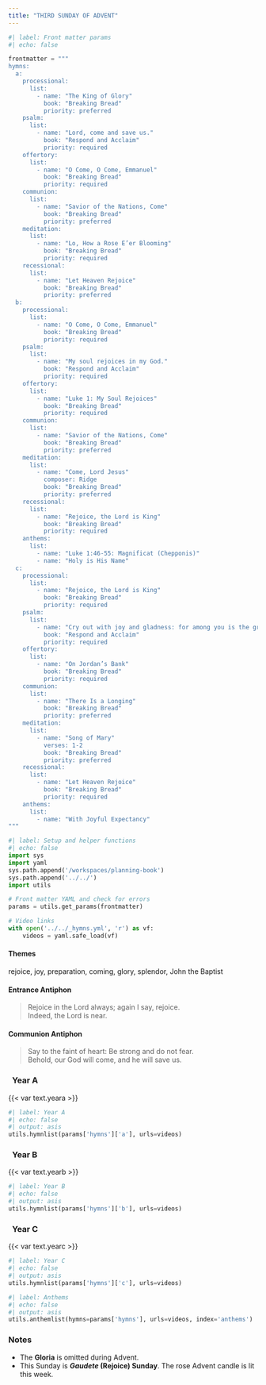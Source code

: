 ```yaml
---
title: "THIRD SUNDAY OF ADVENT"
---
```


```python
#| label: Front matter params
#| echo: false

frontmatter = """
hymns:
  a:
    processional:
      list:
        - name: "The King of Glory"
          book: "Breaking Bread"
          priority: preferred
    psalm:
      list:
        - name: "Lord, come and save us."
          book: "Respond and Acclaim"
          priority: required
    offertory:
      list:
        - name: "O Come, O Come, Emmanuel"
          book: "Breaking Bread"
          priority: required
    communion:
      list:
        - name: "Savior of the Nations, Come"
          book: "Breaking Bread"
          priority: preferred
    meditation:
      list:
        - name: "Lo, How a Rose E’er Blooming"
          book: "Breaking Bread"
          priority: required
    recessional:
      list:
        - name: "Let Heaven Rejoice"
          book: "Breaking Bread"
          priority: preferred
  b:
    processional:
      list:
        - name: "O Come, O Come, Emmanuel"
          book: "Breaking Bread"
          priority: required
    psalm:
      list:
        - name: "My soul rejoices in my God."
          book: "Respond and Acclaim"
          priority: required
    offertory:
      list:
        - name: "Luke 1: My Soul Rejoices"
          book: "Breaking Bread"
          priority: required
    communion:
      list:
        - name: "Savior of the Nations, Come"
          book: "Breaking Bread"
          priority: preferred
    meditation:
      list:
        - name: "Come, Lord Jesus"
          composer: Ridge
          book: "Breaking Bread"
          priority: preferred
    recessional:
      list:
        - name: "Rejoice, the Lord is King"
          book: "Breaking Bread"
          priority: required
    anthems:
      list:
        - name: "Luke 1:46-55: Magnificat (Chepponis)"
        - name: "Holy is His Name"
  c:
    processional:
      list:
        - name: "Rejoice, the Lord is King"
          book: "Breaking Bread"
          priority: required
    psalm:
      list:
        - name: "Cry out with joy and gladness: for among you is the great and Holy One of Israel."
          book: "Respond and Acclaim"
          priority: required
    offertory:
      list:
        - name: "On Jordan’s Bank"
          book: "Breaking Bread"
          priority: required
    communion:
      list:
        - name: "There Is a Longing"
          book: "Breaking Bread"
          priority: preferred
    meditation:
      list:
        - name: "Song of Mary"
          verses: 1-2
          book: "Breaking Bread"
          priority: preferred
    recessional:
      list:
        - name: "Let Heaven Rejoice"
          book: "Breaking Bread"
          priority: required
    anthems:
      list:
        - name: "With Joyful Expectancy"
"""
```

```python
#| label: Setup and helper functions
#| echo: false
import sys
import yaml
sys.path.append('/workspaces/planning-book')
sys.path.append('../../')
import utils

# Front matter YAML and check for errors
params = utils.get_params(frontmatter)

# Video links
with open('../../_hymns.yml', 'r') as vf:
    videos = yaml.safe_load(vf)
```

:::  {.red}
#### **Themes**
:::

rejoice, joy, preparation, coming, glory, splendor, John the Baptist

:::  {.red}
#### **Entrance Antiphon**
:::

> Rejoice in the Lord always; again I say, rejoice.  
> Indeed, the Lord is near.

:::  {.red}
#### **Communion Antiphon**
:::

> Say to the faint of heart: Be strong and do not fear.  
> Behold, our God will come, and he will save us.

::: {.titlered}
### &nbsp; Year A
:::
{{< var text.yeara >}}

```python
#| label: Year A
#| echo: false
#| output: asis
utils.hymnlist(params['hymns']['a'], urls=videos)
```

::: {.titlered}
### &nbsp; Year B
:::
{{< var text.yearb >}}

```python
#| label: Year B
#| echo: false
#| output: asis
utils.hymnlist(params['hymns']['b'], urls=videos)
```

::: {.titlered}
### &nbsp; Year C
:::
{{< var text.yearc >}}

```python
#| label: Year C
#| echo: false
#| output: asis
utils.hymnlist(params['hymns']['c'], urls=videos)
```


```python
#| label: Anthems
#| echo: false
#| output: asis
utils.anthemlist(hymns=params['hymns'], urls=videos, index='anthems')
```

::: {.red}
### Notes
:::

* The **Gloria** is omitted during Advent.
* This Sunday is ***Gaudete* (Rejoice) Sunday**. The rose Advent candle is
lit this week.